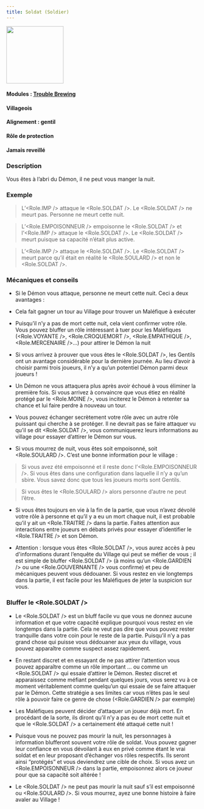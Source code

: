 ```yaml
---
title: Soldat (Soldier)
---
```



<img src='/img/blood-on-the-clocktower/roles/soldat.png' height='150' />

#### Modules : [Trouble Brewing](../modules/trouble-brewing)
#### Villageois
#### Alignement : gentil
#### Rôle de protection
#### Jamais reveillé

### Description

Vous êtes à l’abri du Démon, il ne peut vous manger la nuit.
 
### Exemple
> L’<Role.IMP /> attaque le <Role.SOLDAT />. Le <Role.SOLDAT /> ne meurt pas. Personne ne meurt cette nuit.

> L’<Role.EMPOISONNEUR /> empoisonne le <Role.SOLDAT /> et l’<Role.IMP /> attaque le <Role.SOLDAT />. Le <Role.SOLDAT /> meurt puisque sa capacité n’était plus active.

> L’<Role.IMP /> attaque le <Role.SOLDAT />. Le <Role.SOLDAT /> meurt parce qu’il était en réalité le <Role.SOULARD /> et non le <Role.SOLDAT />.


### Mécaniques et conseils
- Si le Démon vous attaque, personne ne meurt cette nuit. Ceci a deux avantages :

- Cela fait gagner un tour au Village pour trouver un Maléfique à exécuter

- Puisqu’il n’y a pas de mort cette nuit, cela vient confirmer votre rôle. Vous pouvez bluffer un rôle intéressant à tuer pour les Maléfiques (<Role.VOYANTE />, <Role.CROQUEMORT />, <Role.EMPATHIQUE />, <Role.MERCENAIRE />...) pour attirer le Démon la nuit

- Si vous arrivez à prouver que vous êtes le <Role.SOLDAT />, les Gentils ont un avantage considérable pour la dernière journée. Au lieu d’avoir à choisir parmi trois joueurs, il n’y a qu’un potentiel Démon parmi deux joueurs !

- Un Démon ne vous attaquera plus après avoir échoué à vous éliminer la première fois. Si vous arrivez à convaincre que vous étiez en réalité protégé par le <Role.MOINE />, vous inciterez le Démon à retenter sa chance et lui faire perdre à nouveau un tour.

- Vous pouvez échanger secrètement votre rôle avec un autre rôle puissant qui cherche à se protéger. Il ne devrait pas se faire attaquer vu qu’il se dit <Role.SOLDAT />, vous communiquerez leurs informations au village pour essayer d’attirer le Démon sur vous.

- Si vous mourrez de nuit, vous êtes soit empoisonné, soit <Role.SOULARD />. C’est une bonne information pour le village :

> Si vous avez été empoisonné et il reste donc l’<Role.EMPOISONNEUR />. Si vous êtes dans une configuration dans laquelle il n’y a qu’un sbire. Vous savez donc que tous les joueurs morts sont Gentils.

> Si vous êtes le <Role.SOULARD /> alors personne d’autre ne peut l’être.

- Si vous êtes toujours en vie à la fin de la partie, que vous n’avez dévoilé votre rôle à personne et qu’il y a eu un mort chaque nuit, il est probable qu’il y ait un <Role.TRAITRE /> dans la partie. Faites attention aux interactions entre joueurs en débats privés pour essayer d’identifier le <Role.TRAITRE /> et son Démon.

- Attention : lorsque vous êtes <Role.SOLDAT />, vous aurez accès à peu d'informations durant l’enquête du Village qui peut se méfier de vous ; il est simple de bluffer <Role.SOLDAT /> (à moins qu’un <Role.GARDIEN /> ou une <Role.GOUVERNANTE /> vous confirme) et peu de mécaniques peuvent vous dédouaner. Si vous restez en vie longtemps dans la partie, il est facile pour les Maléfiques de jeter la suspicion sur vous. 


### Bluffer le <Role.SOLDAT />

- Le <Role.SOLDAT /> est un bluff facile vu que vous ne donnez aucune information et que votre capacité explique pourquoi vous restez en vie longtemps dans la partie. Cela ne veut pas dire que vous pouvez rester tranquille dans votre coin pour le reste de la partie. Puisqu’il n’y a pas grand chose qui puisse vous dédouaner aux yeux du village, vous pouvez apparaître comme suspect assez rapidement. 

- En restant discret et en essayant de ne pas attirer l’attention vous pouvez apparaître comme un rôle important … ou comme un <Role.SOLDAT /> qui essaie d’attirer le Démon. Restez discret et apparaissez comme méfiant pendant quelques jours, vous serez vu à ce moment véritablement comme quelqu’un qui essaie de se faire attaquer par le Démon. Cette stratégie a ses limites car vous n’êtes pas le seul rôle à pouvoir faire ce genre de chose (<Role.GARDIEN /> par exemple)

- Les Maléfiques peuvent décider d’attaquer un joueur déjà mort. En procédant de la sorte, ils diront qu’il n’y a pas eu de mort cette nuit et que le <Role.SOLDAT /> a certainement été attaqué cette nuit !

- Puisque vous ne pouvez pas mourir la nuit, les personnages à information blufferont souvent votre rôle de soldat. Vous pouvez gagner leur confiance en vous dévoilant à eux en privé comme étant le vrai soldat et en leur proposant d’échanger vos rôles respectifs. Ils seront ainsi “protégés” et vous deviendrez une cible de choix. Si vous avez un <Role.EMPOISONNEUR /> dans la partie, empoisonnez alors ce joueur pour que sa capacité soit altérée !

- Le <Role.SOLDAT /> ne peut pas mourir la nuit sauf s’il est empoisonné ou <Role.SOULARD />. Si vous mourrez, ayez une bonne histoire à faire avaler au Village !
